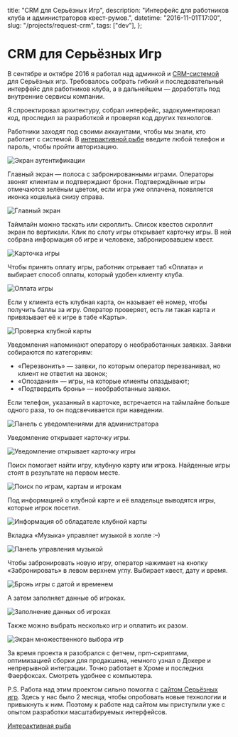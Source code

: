   title: "CRM для Серьёзных Игр",
  description: "Интерфейс для работников клуба и администраторов квест-румов.",
  datetime: "2016-11-01T17:00",
  slug: "/projects/request-crm",
  tags: ["dev"],
};

# CRM для Серьёзных Игр

В сентябре и октябре 2016 я работал над админкой и [CRM-системой](https://bespoyasov.ru/projects-fish/crm/) для Серьёзных игр. Требовалось собрать гибкий и последовательный интерфейс для работников клуба, а в дальнейшем — доработать под внутренние сервисы компании.

Я спроектировал архитектуру, собрал интерфейс, задокументировал код, проследил за разработкой и проверял код других технологов.

Работники заходят под своими аккаунтами, чтобы мы знали, кто работает с системой. В [интерактивной рыбе](https://bespoyasov.ru/projects-fish/crm/) введите любой телефон и пароль, чтобы пройти авторизацию.

![Экран аутентификации](/img/projects/request-crm/1.jpg)

Главный экран — полоса с забронированными играми. Операторы звонят клиентам и подтверждают брони. Подтверждённые игры отмечаются зелёным цветом, если игра уже оплачена, появляется иконка кошелька снизу справа.

![Главный экран](/img/projects/request-crm/2.jpg)

Таймлайн можно таскать или скроллить. Список квестов скроллит экран по вертикали.
Клик по слоту игры открывает карточку игры. В ней собрана информация об игре и человеке, забронировавшем квест.

![Карточка игры](/img/projects/request-crm/3.jpg)

Чтобы принять оплату игры, работник отрывает таб «Оплата» и выбирает способ оплаты, который удобен клиенту клуба.

![Оплата игры](/img/projects/request-crm/4.jpg)

Если у клиента есть клубная карта, он называет её номер, чтобы получить баллы за игру. Оператор проверяет, есть ли такая карта и привязывает её к игре в табе «Карты».

![Проверка клубной карты](/img/projects/request-crm/5.jpg)

Уведомления напоминают оператору о необработанных заявках. Заявки собираются по категориям:

- «Перезвонить» — заявки, по которым оператор перезванивал, но клиент не ответил на звонок;
- «Опоздания» — игры, на которые клиенты опаздывают;
- «Подтвердить бронь» — необработанные заявки.

Если телефон, указанный в карточке, встречается на таймлайне больше одного раза, то он подсвечивается при наведении.

![Панель с уведомлениями для администратора](/img/projects/request-crm/6.jpg)

Уведомление открывает карточку игры.

![Уведомление открывает карточку игры](/img/projects/request-crm/7.jpg)

Поиск помогает найти игру, клубную карту или игрока. Найденные игры стоят в результате на первом месте.

![Поиск по играм, картам и игрокам](/img/projects/request-crm/8.jpg)

Под информацией о клубной карте и её владельце выводятся игры, которые игрок посетил.

![Информация об обладателе клубной карты](/img/projects/request-crm/9.jpg)

Вкладка «Музыка» управляет музыкой в холле <nobr>:–)</nobr>

![Панель управления музыкой](/img/projects/request-crm/10.jpg)

Чтобы забронировать новую игру, оператор нажимает на кнопку «Забронировать» в левом верхнем углу. Выбирает квест, дату и время.

![Бронь игры с датой и временем](/img/projects/request-crm/11.jpg)

А затем заполняет данные об игроках.

![Заполнение данных об игроках](/img/projects/request-crm/12.jpg)

Также можно выбрать несколько игр и оплатить их разом.

![Экран множественного выбора игр](/img/projects/request-crm/13.jpg)

За время проекта я разобрался с фетчем, npm-скриптами, оптимизацией сборки для продакшена, немного узнал о Докере и непрерывной интеграции. Точно работает в Хроме и последних Фаерфоксах. Смотреть удобнее с компьютера.

P.S. Работа над этим проектом сильно помогла с [сайтом Серьёзных игр](/projects/request/). Здесь у нас было 2 месяца, чтобы опробовать новые технологии и привыкнуть к ним. Поэтому к работе над сайтом мы приступили уже с опытом разработки масштабируемых интерфейсов.

[Интерактивная рыба](https://bespoyasov.ru/projects-fish/crm/)
